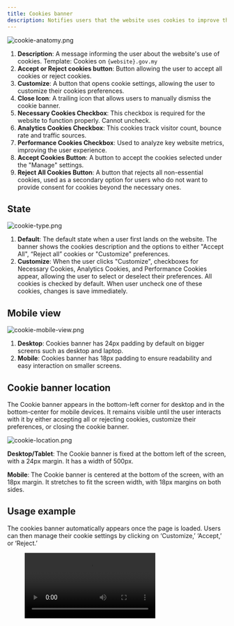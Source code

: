 ```yaml
---
title: Cookies banner
description: Notifies users that the website uses cookies to improve their experience and gives them the option to manage their consent preferences through cookie settings. It typically appears when a user lands on the website for the first time.
---
```



![cookie-anatomy.png](/design/cookie-anatomy.png)

1. **Description**: A message informing the user about the website's use of cookies. Template: Cookies on `{website}.gov.my`
2. **Accept or Reject cookies button**: Button allowing the user to accept all cookies or reject cookies.
3. **Customize**: A button that opens cookie settings, allowing the user to customize their cookies preferences.
4. **Close Icon**: A trailing icon that allows users to manually dismiss the cookie banner.
5. **Necessary Cookies Checkbox**: This checkbox is required for the website to function properly. Cannot uncheck.
6. **Analytics Cookies Checkbox**: This cookies track visitor count, bounce rate and traffic sources.
7. **Performance Cookies Checkbox**: Used to analyze key website metrics, improving the user experience.
8. **Accept Cookies Button**: A button to accept the cookies selected under the "Manage" settings.
9. **Reject All Cookies Button**: A button that rejects all non-essential cookies, used as a secondary option for users who do not want to provide consent for cookies beyond the necessary ones.

## State

![cookie-type.png](/design/cookie-type.png)

1. **Default**: The default state when a user first lands on the website. The banner shows the cookies description and the options to either "Accept All", “Reject all” cookies or "Customize" preferences.
2. **Customize**: When the user clicks "Customize", checkboxes for Necessary Cookies, Analytics Cookies, and Performance Cookies appear, allowing the user to select or deselect their preferences. All cookies is checked by default. When user uncheck one of these cookies, changes is save immediately.

## Mobile view

![cookie-mobile-view.png](/design/cookie-mobile-view.png)

1. **Desktop**: Cookies banner has 24px padding by default on bigger screens such as desktop and laptop.
2. **Mobile**: Cookies banner has 18px padding to ensure readability and easy interaction on smaller screens.

## Cookie banner location

The Cookie banner appears in the bottom-left corner for desktop and in the bottom-center for mobile devices. It remains visible until the user interacts with it by either accepting all or rejecting cookies, customize their preferences, or closing the cookie banner.

![cookie-location.png](/design/cookie-location.png)

**Desktop/Tablet**: The Cookie banner is fixed at the bottom left of the screen, with a 24px margin. It has a width of 500px.

**Mobile**: The Cookie banner is centered at the bottom of the screen, with an 18px margin. It stretches to fit the screen width, with 18px margins on both sides.

## Usage example

The cookies banner automatically appears once the page is loaded. Users can then manage their cookie settings by clicking on ‘Customize,’ ‘Accept,’ or ‘Reject.’

<figure>
  <video controls="true" allowfullscreen="true">
    <source src={s3("/design/cookie-demo.mov")} type="video/mp4" />
  </video>
</figure>
